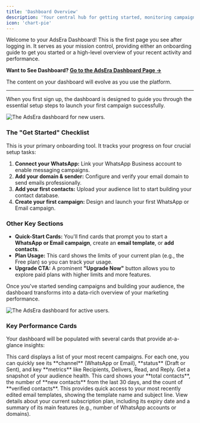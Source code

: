 ```yaml
---
title: 'Dashboard Overview'
description: 'Your central hub for getting started, monitoring campaign performance, and viewing key metrics at a glance.'
icon: 'chart-pie'
---
```


Welcome to your AdsEra Dashboard! This is the first page you see after logging in. It serves as your mission control, providing either an onboarding guide to get you started or a high-level overview of your recent activity and performance.

**Want to See Dashboard? [Go to the AdsEra Dashboard Page &rarr;](https://app.adsera.in/dashboard/app)**

The content on your dashboard will evolve as you use the platform.

---

<Tabs>
<Tab title="New User Dashboard">

When you first sign up, the dashboard is designed to guide you through the essential setup steps to launch your first campaign successfully.

![The AdsEra dashboard for new users.](https://sgp1.digitaloceanspaces.com/whatsera/f0813067-4184-4cde-aa8e-c48e8423ea85_dashboard_new.png)

### The "Get Started" Checklist

This is your primary onboarding tool. It tracks your progress on four crucial setup tasks:

1.  **Connect your WhatsApp:** Link your WhatsApp Business account to enable messaging campaigns.
2.  **Add your domain & sender:** Configure and verify your email domain to send emails professionally.
3.  **Add your first contacts:** Upload your audience list to start building your contact database.
4.  **Create your first campaign:** Design and launch your first WhatsApp or Email campaign.

### Other Key Sections

- **Quick-Start Cards:** You'll find cards that prompt you to start a **WhatsApp or Email campaign**, create an **email template**, or **add contacts**.
- **Plan Usage:** This card shows the limits of your current plan (e.g., the Free plan) so you can track your usage.
- **Upgrade CTA:** A prominent **"Upgrade Now"** button allows you to explore paid plans with higher limits and more features.

</Tab>

<Tab title="Active Dashboard">

Once you've started sending campaigns and building your audience, the dashboard transforms into a data-rich overview of your marketing performance.

![The AdsEra dashboard for active users.](https://sgp1.digitaloceanspaces.com/whatsera/f5871ddf-940c-4299-b67b-9b83b7768634_dashboard_mature.png)

### Key Performance Cards

Your dashboard will be populated with several cards that provide at-a-glance insights:

<CardGroup>
  <Card title="Your Last Campaigns" icon="rocket-launch">
    This card displays a list of your most recent campaigns. For each one, you can quickly see its **channel** (WhatsApp or Email), **status** (Draft or Sent), and key **metrics** like Recipients, Delivers, Read, and Reply.
  </Card>
  <Card title="Your Contacts" icon="users">
    Get a snapshot of your audience health. This card shows your **total contacts**, the number of **new contacts** from the last 30 days, and the count of **verified contacts**.
  </Card>
  <Card title="Your Current Templates" icon="pen-ruler">
    This provides quick access to your most recently edited email templates, showing the template name and subject line.
  </Card>
  <Card title="Your Plan Usage" icon="gem">
    View details about your current subscription plan, including its expiry date and a summary of its main features (e.g., number of WhatsApp accounts or domains).
  </Card>
</CardGroup>

</Tab>
</Tabs>